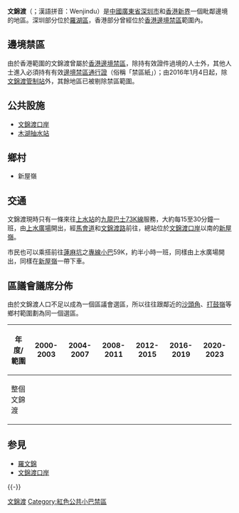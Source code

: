 '''文錦渡'''（{{lang-en|Man Kam To}}；漢語拼音：Wenjindu）是[[中國|中國]][[廣東省|廣東省]][[深圳市|深圳市]]和[[香港|香港]][[新界|新界]]一個毗鄰邊境的地區。深圳部分位於[[羅湖區|羅湖區]]，香港部分曾經位於[[香港邊境禁區|香港邊境禁區]]範圍內。

==邊境禁區==
由於香港範圍的文錦渡曾屬於[[香港邊境禁區|香港邊境禁區]]，除持有效證件過境的人士外，其他人士進入必須持有有效[[邊境禁區通行證|邊境禁區通行證]]（俗稱「禁區紙」）；由2016年1月4日起，除[[文錦渡管制站|文錦渡管制站]]外，其餘地區已被剔除禁區範圍。

==公共設施==
*[[文錦渡口岸|文錦渡口岸]]
*[[木湖抽水站|木湖抽水站]]

==鄉村==
*新屋嶺

==交通==
文錦渡現時只有一條來往[[上水站_(香港)|上水站]]的[[九龍巴士73K線|九龍巴士73K線]]服務，大約每15至30分鐘一班，由[[上水廣場|上水廣場]]開出，經[[馬會道|馬會道]]和[[文錦渡路|文錦渡路]]前往，總站位於[[文錦渡口岸|文錦渡口岸]]以南的[[新屋嶺|新屋嶺]]。

市民也可以乘搭前往[[蓮麻坑|蓮麻坑]]之[[專線小巴|專線小巴]]59K，約半小時一班，同樣由上水廣場開出，同樣在[[新屋嶺|新屋嶺]]一帶下車。

{{Citation needed|（注：以上路線皆不能往來文錦渡口岸過境）|time=2019-09-07T09:09:10+00:00}}

==區議會議席分佈==
由於文錦渡人口不足以成為一個區議會選區，所以往往跟鄰近的[[沙頭角|沙頭角]]、[[打鼓嶺_(北區)|打鼓嶺]]等鄉村範圍劃為同一個選區。

{|class=wikitable
!年度/範圍!!2000-2003!!2004-2007!!2008-2011!!2012-2015!!2016-2019!!2020-2023
|-
|整個文錦渡||colspan=6|{{centre|[[沙打|沙打]]選區}}
|}

== 参見 ==
* [[羅文錦|羅文錦]]
* [[文錦渡口岸|文錦渡口岸]]

{{-}}
{{北區 (香港)}}

[[Category:文錦渡|]]
[[Category:紅色公共小巴禁區|Category:紅色公共小巴禁區]]
{{HK-geo-stub}}